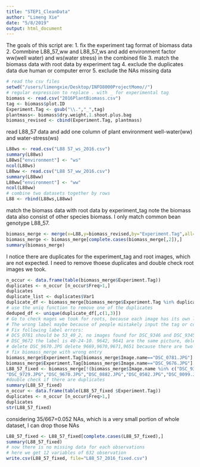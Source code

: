 ```yaml
---
title: "STEP1_CleanData"
author: "Limeng Xie"
date: "5/8/2019"
output: html_document
---
```


The goals of this script are: 
1. fix the experiment tag format of biomass data
2. Commbine L88_57_ww and L88_57_ws and add environment factor ww(well water) and ws(water stress) in the combined file 
3. match the biomass data with root data by experiment tag 
4. exclude the duplicates data due human or computer error 5. exclude the NAs missing data
```r
# read the csv files
setwd("/users/limengxie/Desktop/INFO8000ProjectMomo//")
# regular expression to replace . with _ for experimental tag
biomass <- read.csv("2016PlantBiomass.csv")
tag <- biomass$plot.ID
Experiment.Tag <- gsub("\\.","_",tag)
plantmass<- biomass$dry.weight.1.shoot.plus.bag
biomass_revised <- cbind(Experiment.Tag, plantmass)
```
read L88_57 data and add one column of plant environment well-water(ww) and water-stress(ws)
```r
L88ws <- read.csv("L88 57_ws_2016.csv")
summary(L88ws)
L88ws["environment"] <- "ws"
ncol(L88ws)
L88ww <- read.csv("L88 57_ww_2016.csv")
summary(L88ww)
L88ww["environment"] <- "ww"
ncol(L88ww)
# combine two datasets together by rows
L88 <- rbind(L88ws,L88ww)
```
match the biomass data with root data by experiment_tag
note the biomass data also consist of other species biomass. I only match common bean genotype L88_57.
```r
biomass_merge <- merge(x=L88,y=biomass_revised,by="Experiment.Tag",all=T)
biomass_merge <- biomass_merge[complete.cases(biomass_merge[,2]),]
summary(biomass_merge)
```
I notice there are duplicates for the experiment_tag and root images, which are not expected.
I need to remove thoese duplicates and double check root images we took.
```r
n_occur <- data.frame(table(biomass_merge$Experiment.Tag))
duplicates <- n_occur [n_occur$Freq>1,]
duplicates
duplicate_list <- duplicates$Var1
duplicate_df <- biomass_merge[biomass_merge$Experiment.Tag %in% duplicate_list,]
# use the uniq function to remove one of the duplicates 
deduped_df <- unique(duplicate_df[,c(1,3)])
# Go to check mages we took for roots, because each image has its own label tag inside the image.
# The wrong label maybe because of people mistakely input the tag or computer mistakely extract the wrong tag.
# Fix following label errors:
# DCS_0781 should be 53_40_2, no images found for DSC_9346 and DSC_9345(delete)
# DSC_9672 the label is 40-24-10. 9642, 9641 are the same picture, delete one. # DSC_9682.JPG,SC_9683.JPG are the same images,delete one. delete 9729 no image found 
# delete DSC_9670.JPG delete 9669,9670,9671,9651 because there are two experimental tags for them in each pitcure
# fix biomass_merge with wrong entry
biomass_merge$Experiment.Tag[biomass_merge$Image.name=="DSC_0781.JPG"] <-"53_40_2"
biomass_merge$Experiment.Tag[biomass_merge$Image.name=="DSC_9676.JPG"] <-"42_24_10"
L88_57_fixed <- biomass_merge[!(biomass_merge$Image.name %in% c("DSC_9346.JPG","DSC_9345.JPG", "DSC_9641.JPG", "DSC_9682.JPG",
"DSC_9729.JPG","DSC_9670.JPG","DSC_0882.JPG","DSC_0502.JPG","DSC_0099.JPG","DSC_9669.JPG","DSC_9671.JPG","DSC_9651.JPG")),]
#double check if there are duplicates
summary(L88_57_fixed)
n_occur <- data.frame(table(L88_57_fixed $Experiment.Tag))
duplicates <- n_occur [n_occur$Freq>1,]
duplicates
str(L88_57_fixed)
```
considering 35/667=0.052 NAs, which is a very small portion of whole dataset, I can drop those NAs
```r
L88_57_fixed <- L88_57_fixed[complete.cases(L88_57_fixed),]
summary(L88_57_fixed)
# now there is no missing data for each observations
# here we get 12 variables of 632 observation 
write.csv(L88_57_fixed, file="L88_57_2016_fixed.csv")
```